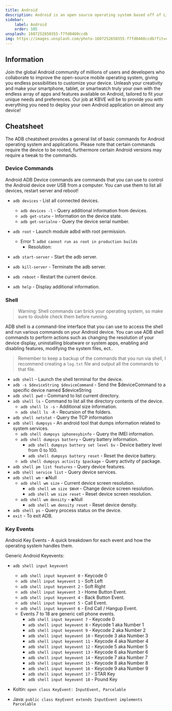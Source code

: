 ```yaml
---
title: Android
description: Android is an open source operating system based off of Linux that runs within the ARM architecture; the primary use-case is within the mobile/tablet eco-system but it has been expanding into server, desktop and embedables.
sidebar:
    label: Android
    order: 105
unsplash: 1607252650355-f7fd0460ccdb
img: https://images.unsplash.com/photo-1607252650355-f7fd0460ccdb?fit=crop&w=1400&h=700&q=75
---
```


## Information

Join the global Android community of millions of users and developers who collaborate to improve the open-source mobile operating system, giving you endless possibilities to customize your device.
Unleash your creativity and make your smartphone, tablet, or smartwatch truly your own with the endless array of apps and features available on Android, tailored to fit your unique needs and preferences.
Our job at KBVE will be to provide you with everything you need to deploy your own Android application on almost any device!

## Cheatsheet

The ADB cheatsheet provides a general list of basic commands for Android operating system and applications.
Please note that certain commands require the device to be rooted, furthermore certain Android versions may require a tweak to the commands.

### Device Commands

Android ADB Device commands are commands that you can use to control the Android device over USB from a computer.
You can use them to list all devices, restart server and reboot!

-   `adb devices` - List all connected devices.

    -   `adb devices -l` - Query additional information from devices.
    -   `adb get-state` - Information on the device state.
    -   `adb get-serialno` - Query the device serial number.

-   `adb root` - Launch module adbd with root permission.
    -   Error 1: `adbd cannot run as root in production builds`
        -   Resolution:
-   `adb start-server` - Start the adb server.
-   `adb kill-server` - Terminate the adb server.
-   `adb reboot` - Restart the current device.
-   `adb help` - Display additional information.

### Shell

> Warning: Shell commands can brick your operating system, so make sure to double check them before running.

ADB shell is a command-line interface that you can use to access the shell and run various commands on your Android device.
You can use ADB shell commands to perform actions such as changing the resolution of your device display, uninstalling bloatware or system apps, enabling and disabling features, modifying the system files, ect..

> Remember to keep a backup of the commands that you run via shell, I recommend creating a `log.txt` file and output all the commands to that file.

-   `adb shell` - Launch the shell terminal for the device.
-   `adb -s $deviceString $deviceCommand` - Send the $deviceCommand to a specific device named $deviceString
-   `adb shell pwd` - Command to list current directory.
-   `adb shell ls` - Command to list all the directory contents of the device.
    -   `adb shell ls -s` - Additional size information.
    -   `adb shell ls -R` - Recursion of the folders.
-   `adb shell netstat` - Query the TCP information
-   `adb shell dumpsys` - An android tool that dumps information related to system services.
    -   `adb shell dumpsys iphonesybinfo` - Query the IMEI information.
    -   `adb shell dumpsys battery` - Query battery information.
        -   `adb shell dumpsys battery set level $v` - Device battery level from 0 to 100.
        -   `adb shell dumpsys battery reset` - Reset the device battery.
    -   `adb shell dumpsys activity $package` - Query activity of package.
-   `adb shell pm list features` - Query device features.
-   `adb shell service list` - Query device services.
-   `adb shell wm` - ◈Null
    -   `adb shell wm size` - Current device screen resolution.
        -   `adb shell wm size $WxH` - Change device screen resolution.
        -   `adb shell wm size reset` - Reset device screen resolution.
    -   `adb shell wm density` - ◈Null
        -   `adb shell wm density reset` - Reset device density.
-   `adb shell ps` - Query process status on the device.
-   `exit` - To exit ADB.

### Key Events

Android Key Events - A quick breakdown for each event and how the operating system handles them.

Generic Android Keyevents:

-   `adb shell input keyevent`

    -   `adb shell input keyevent 0` - Keycode 0
    -   `adb shell input keyevent 1` - Soft Left
    -   `adb shell input keyevent 2` - Soft Right
    -   `adb shell input keyevent 3` - Home Button Event.
    -   `adb shell input keyevent 4` - Back Button Event.
    -   `adb shell input keyevent 5` - Call Event.
    -   `adb shell input keyevent 6` - End Call / Hangup Event.
    -   Events 7 to 18 are generic cell phone events.
        -   `adb shell input keyevent 7` - Keycode 0
        -   `adb shell input keyevent 8` - Keycode 1 aka Number 1
        -   `adb shell input keyevent 9` - Keycode 2 aka Number 2
        -   `adb shell input keyevent 10` - Keycode 3 aka Number 3
        -   `adb shell input keyevent 11` - Keycode 4 aka Number 4
        -   `adb shell input keyevent 12` - Keycode 5 aka Number 5
        -   `adb shell input keyevent 13` - Keycode 6 aka Number 6
        -   `adb shell input keyevent 14` - Keycode 7 aka Number 7
        -   `adb shell input keyevent 15` - Keycode 8 aka Number 8
        -   `adb shell input keyevent 16` - Keycode 9 aka Number 9
        -   `adb shell input keyevent 17` - STAR Key
        -   `adb shell input keyevent 18` - Pound Key

-   Koltin: `open class KeyEvent: InputEvent, Parcelable`

-   Java: `public class KeyEvent extends InputEvent implements Parcelable`
